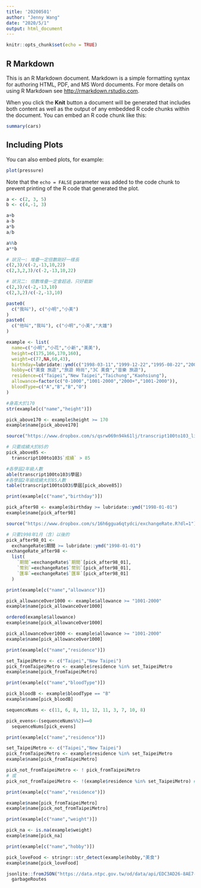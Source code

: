 ```yaml
---
title: '20200501'
author: "Jenny Wang"
date: "2020/5/1"
output: html_document
---
```


```r
knitr::opts_chunk$set(echo = TRUE)
```

## R Markdown

This is an R Markdown document. Markdown is a simple formatting syntax for authoring HTML, PDF, and MS Word documents. For more details on using R Markdown see <http://rmarkdown.rstudio.com>.

When you click the **Knit** button a document will be generated that includes both content as well as the output of any embedded R code chunks within the document. You can embed an R code chunk like this:

```r
summary(cars)
```

## Including Plots

You can also embed plots, for example:

```r
plot(pressure)
```

Note that the `echo = FALSE` parameter was added to the code chunk to prevent printing of the R code that generated the plot.
```r
a <- c(2, 3, 5)
b <- c(4,-1, 3)
```

```r
a+b
a-b
a*b
a/b
```
```r
a%%b
a**b
```
```r
# 狀況一: 堆疊一定倍數剛好一樣長
c(2,3)/c(-2,-13,10,22)
c(2,3,2,3)/c(-2,-13,10,22)

# 狀況二: 倍數堆疊一定會超過，只好截斷
c(2,3)/c(-2,-13,10)
c(2,3,2)/c(-2,-13,10)
```
```r
paste0(
  c("我叫"), c("小明","小美")
)
paste0(
  c("他叫","我叫"), c("小明","小美","大雄")
)
```
```r
example <- list(
  name=c("小明","小花","小新","美美"),
  height=c(175,166,170,160),
  weight=c(77,NA,60,43),
  birthday=lubridate::ymd(c("1998-03-11","1999-12-22","1995-08-22","2001-10-10")),
  hobby=c("美食 旅遊","旅遊 時尚","3C 美食","音樂 旅遊"),
  residence=c("Taipei","New Taipei","Taichung","Kaohsiung"),
  allowance=factor(c("0-1000","1001-2000","2000+","1001-2000")),
  bloodType=c("A","B","B","O")
)
```

```r
#身高大於170
str(example[c("name","height")])

pick_above170 <- example$height >= 170
example$name[pick_above170]
```

```r
source("https://www.dropbox.com/s/qsrw069n94k61lj/transcript100to103_list.R?dl=1")
```
```r
# 只要成績大於85的
pick_above85 <-
  transcript100to103$`成績` > 85
```
```r
#各學屆2年級人數
able(transcript100to103$學屆)
#各學屆2年級成績大於85人數
table(transcript100to103$學屆[pick_above85])
```


```r
print(example[c("name","birthday")])

pick_after98 <- example$birthday >= lubridate::ymd("1998-01-01")
example$name[pick_after98]
```
```r
source("https://www.dropbox.com/s/16h6ggua6qtydci/exchangeRate.R?dl=1")
```
```r
# 只要1998年1月（含）以後的
pick_after98_01 <-
  exchangeRate$期間 >= lubridate::ymd("1998-01-01")
exchangeRate_after98 <-
  list(
    `期間`=exchangeRate$`期間`[pick_after98_01],
    `幣別`=exchangeRate$`幣別`[pick_after98_01],
    `匯率`=exchangeRate$`匯率`[pick_after98_01]
  )
```
```r
print(example[c("name","allowance")])

pick_allowanceOver1000 <- example$allowance >= "1001-2000"
example$name[pick_allowanceOver1000]
```



```r
ordered(example$allowance)
example$name[pick_allowanceOver1000]
```
```r
pick_allowanceOver1000 <- example$allowance >= "1001-2000"
example$name[pick_allowanceOver1000]
```
```r
print(example[c("name","residence")])

set_TaipeiMetro <- c("Taipei","New Taipei")
pick_fromTaipeiMetro <- example$residence %in% set_TaipeiMetro
example$name[pick_fromTaipeiMetro]
```
```r
print(example[c("name","bloodType")])

pick_bloodB <- example$bloodType == "B"
example$name[pick_bloodB]
```
```r
sequenceNums <- c(11, 6, 8, 11, 12, 11, 3, 7, 10, 8)

pick_evens<-(sequenceNums%%2)==0
  sequenceNums[pick_evens]
```
```r
print(example[c("name","residence")])

set_TaipeiMetro <- c("Taipei","New Taipei")
pick_fromTaipeiMetro <- example$residence %in% set_TaipeiMetro
example$name[pick_fromTaipeiMetro]
```

```r
pick_not_fromTaipeiMetro <- ! pick_fromTaipeiMetro
# 或
pick_not_fromTaipeiMetro <- !(example$residence %in% set_TaipeiMetro) # (..) 裡面會先運算完才做外面!的處理
```
```r
print(example[c("name","residence")])

example$name[pick_fromTaipeiMetro]
example$name[pick_not_fromTaipeiMetro]
```

```r
print(example[c("name","weight")])

pick_na <- is.na(example$weight)
example$name[pick_na]
```

```r
print(example[c("name","hobby")])

pick_loveFood <- stringr::str_detect(example$hobby,"美食")
example$name[pick_loveFood]
```

```r
jsonlite::fromJSON("https://data.ntpc.gov.tw/od/data/api/EDC3AD26-8AE7-4916-A00B-BC6048D19BF8?$format=json") ->
  garbageRoutes
```

